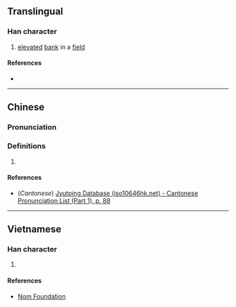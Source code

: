 {{character info/new}}
==Translingual==

===Han character===
{{Han char|rn=32|rad=土|as=09|sn=12|four=|canj=GWLS|ids=⿰土⿱罒方}}

# [[elevate]]d [[bank]] in a [[field]]

====References====
* {{Han ref|kx=0234.271|hdz=10464.020|uh=5844|ud=22596}}

----

==Chinese==
{{zh-forms}}

===Pronunciation===
{{zh-pron
|m=léng
|c=ling4
|mc=
|oc=
|ma=
|cat=n
}}

===Definitions===
{{zh-hanzi}}

# {{rfdef|lang=zh}}

====References====
* (''Cantonese'') [http://www.iso10646hk.net/jp/document/download.jsp Jyutping Database (iso10646hk.net) - Cantonese Pronunciation List (Part 1), p. 88]

----

==Vietnamese==

===Han character===
{{vi-hantu|[[lăng]]|rs=土09}}

# {{defn|lang=vi|sort=土09}}

====References====
* [http://nomfoundation.org/common/nom_details.php?codepoint=5844 Nom Foundation]